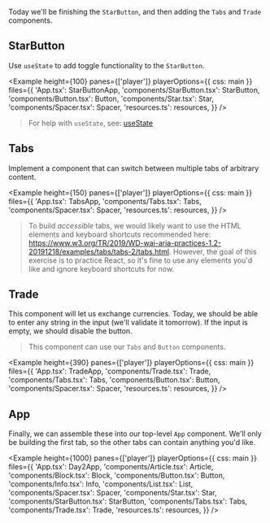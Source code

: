 

Today we'll be finishing the `StarButton`, and then adding the `Tabs` and `Trade` components.

## StarButton

Use `useState` to add toggle functionality to the `StarButton`.

<Example
  height={100}
  panes={['player']}
  playerOptions={{ css: main }}
  files={{
    'App.tsx': StarButtonApp,
    'components/StarButton.tsx': StarButton,
    'components/Button.tsx': Button,
    'components/Star.tsx': Star,
    'components/Spacer.tsx': Spacer,
    'resources.ts': resources,
  }}
/>

> For help with `useState`, see: [useState](/hooks/usestate)

## Tabs

Implement a component that can switch between multiple tabs of arbitrary content.

<Example
  height={150}
  panes={['player']}
  playerOptions={{ css: main }}
  files={{
    'App.tsx': TabsApp,
    'components/Tabs.tsx': Tabs,
    'components/Spacer.tsx': Spacer,
    'resources.ts': resources,
  }}
/>

> To build _accessible_ tabs, we would likely want to use the HTML elements and keyboard shortcuts recommended here: https://www.w3.org/TR/2019/WD-wai-aria-practices-1.2-20191218/examples/tabs/tabs-2/tabs.html. However, the goal of this exercise is to practice React, so it's fine to use any elements you'd like and ignore keyboard shortcuts for now.

## Trade

This component will let us exchange currencies. Today, we should be able to enter any string in the input (we'll validate it tomorrow). If the input is empty, we should disable the button.

> This component can use our `Tabs` and `Button` components.

<Example
  height={390}
  panes={['player']}
  playerOptions={{ css: main }}
  files={{
    'App.tsx': TradeApp,
    'components/Trade.tsx': Trade,
    'components/Tabs.tsx': Tabs,
    'components/Button.tsx': Button,
    'components/Spacer.tsx': Spacer,
    'resources.ts': resources,
  }}
/>

## App

Finally, we can assemble these into our top-level `App` component. We'll only be building the first tab, so the other tabs can contain anything you'd like.

<Example
  height={1000}
  panes={['player']}
  playerOptions={{ css: main }}
  files={{
    'App.tsx': Day2App,
    'components/Article.tsx': Article,
    'components/Block.tsx': Block,
    'components/Button.tsx': Button,
    'components/Info.tsx': Info,
    'components/List.tsx': List,
    'components/Spacer.tsx': Spacer,
    'components/Star.tsx': Star,
    'components/StarButton.tsx': StarButton,
    'components/Tabs.tsx': Tabs,
    'components/Trade.tsx': Trade,
    'resources.ts': resources,
  }}
/>
